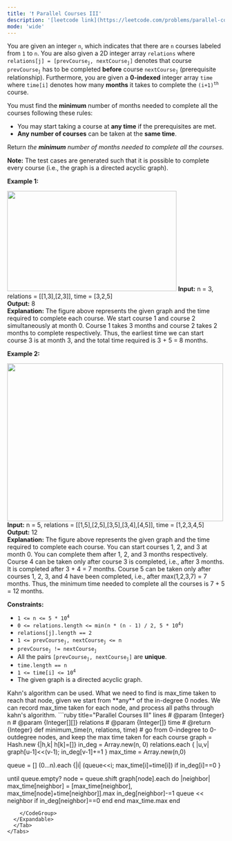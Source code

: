 ```yaml
---
title: '❗️ Parallel Courses III'
description: '[leetcode link](https://leetcode.com/problems/parallel-courses-iii/description/)'
mode: 'wide'
---
```

<Tabs>
  <Tab title="Question" icon="circle-question" iconType="regular">
    <Card>
      <p>You are given an integer <code>n</code>, which indicates that there are <code>n</code> courses labeled from <code>1</code> to <code>n</code>. You are also given a 2D integer array <code>relations</code> where <code>relations[j] = [prevCourse<sub>j</sub>, nextCourse<sub>j</sub>]</code> denotes that course <code>prevCourse<sub>j</sub></code> has to be completed <strong>before</strong> course <code>nextCourse<sub>j</sub></code> (prerequisite relationship). Furthermore, you are given a <strong>0-indexed</strong> integer array <code>time</code> where <code>time[i]</code> denotes how many <strong>months</strong> it takes to complete the <code>(i+1)<sup>th</sup></code> course.</p>  <p>You must find the <strong>minimum</strong> number of months needed to complete all the courses following these rules:</p>  <ul>  <li>You may start taking a course at <strong>any time</strong> if the prerequisites are met.</li>  <li><strong>Any number of courses</strong> can be taken at the <strong>same time</strong>.</li> </ul>  <p>Return <em>the <strong>minimum</strong> number of months needed to complete all the courses</em>.</p>  <p><strong>Note:</strong> The test cases are generated such that it is possible to complete every course (i.e., the graph is a directed acyclic graph).</p>   <p><strong class="example">Example 1:</strong></p> <strong><img alt="" src="https://assets.leetcode.com/uploads/2021/10/07/ex1.png" style="width: 392px; height: 232px;" /></strong>   <strong>Input:</strong> n = 3, relations = [[1,3],[2,3]], time = [3,2,5] <br/> <strong>Output:</strong> 8 <br/> <strong>Explanation:</strong> The figure above represents the given graph and the time required to complete each course.  We start course 1 and course 2 simultaneously at month 0. Course 1 takes 3 months and course 2 takes 2 months to complete respectively. Thus, the earliest time we can start course 3 is at month 3, and the total time required is 3 + 5 = 8 months.   <p><strong class="example">Example 2:</strong></p> <strong><img alt="" src="https://assets.leetcode.com/uploads/2021/10/07/ex2.png" style="width: 500px; height: 365px;" /></strong>   <strong>Input:</strong> n = 5, relations = [[1,5],[2,5],[3,5],[3,4],[4,5]], time = [1,2,3,4,5] <br/> <strong>Output:</strong> 12 <br/> <strong>Explanation:</strong> The figure above represents the given graph and the time required to complete each course. You can start courses 1, 2, and 3 at month 0. You can complete them after 1, 2, and 3 months respectively. Course 4 can be taken only after course 3 is completed, i.e., after 3 months. It is completed after 3 + 4 = 7 months. Course 5 can be taken only after courses 1, 2, 3, and 4 have been completed, i.e., after max(1,2,3,7) = 7 months. Thus, the minimum time needed to complete all the courses is 7 + 5 = 12 months.    <p><strong>Constraints:</strong></p>  <ul>  <li><code>1 &lt;= n &lt;= 5 * 10<sup>4</sup></code></li>  <li><code>0 &lt;= relations.length &lt;= min(n * (n - 1) / 2, 5 * 10<sup>4</sup>)</code></li>  <li><code>relations[j].length == 2</code></li>  <li><code>1 &lt;= prevCourse<sub>j</sub>, nextCourse<sub>j</sub> &lt;= n</code></li>  <li><code>prevCourse<sub>j</sub> != nextCourse<sub>j</sub></code></li>  <li>All the pairs <code>[prevCourse<sub>j</sub>, nextCourse<sub>j</sub>]</code> are <strong>unique</strong>.</li>  <li><code>time.length == n</code></li>  <li><code>1 &lt;= time[i] &lt;= 10<sup>4</sup></code></li>  <li>The given graph is a directed acyclic graph.</li> </ul> 
    </Card>
  </Tab>
  <Tab title="Solution" icon="lightbulb" iconType="regular" >
    <Card>
      Kahn's algorithm can be used. What we need to find is max_time taken to reach that node, given we start from **any** of the in-degree 0 nodes. We can record max_time taken for each node, and process all paths through kahn's algorithm.
    </Card>
  <Expandable title="code">
    <CodeGroup dropdown>
```ruby title="Parallel Courses III" lines
# @param {Integer} n
# @param {Integer[][]} relations
# @param {Integer[]} time
# @return {Integer}
def minimum_time(n, relations, time)
  # go from 0-indegree to 0-outdegree nodes, and keep the max time taken for each course
  graph = Hash.new {|h,k| h[k]=[]}
  in_deg = Array.new(n, 0)
  relations.each { |u,v| graph[u-1]<<(v-1); in_deg[v-1]+=1 }
  max_time = Array.new(n,0)
  
  queue = []
  (0...n).each {|i| (queue<<i; max_time[i]=time[i]) if in_deg[i]==0 }

  until queue.empty?
    node = queue.shift
    graph[node].each do |neighbor|
      max_time[neighbor] = [max_time[neighbor], max_time[node]+time[neighbor]].max
      in_deg[neighbor]-=1
      queue << neighbor if in_deg[neighbor]==0
    end
  end
  max_time.max
end
```
    </CodeGroup>
  </Expandable>
  </Tab>
</Tabs>